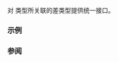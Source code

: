 {{cpp/title|incrementable_traits&lt;small&gt;&lt;std::common_iterator&gt;&lt;/small&gt;}}
{{cpp/iterator/common_iterator/navbar}}
{{ddcl|header=iterator|since=c++20|1=
template&lt; class I, class S &gt;
struct incrementable_traits&lt;std::common_iterator&lt;I, S&gt;&gt; {
    using difference_type = std::iter_difference_t&lt;I&gt;;
};
}}

对 {{lc|std::common_iterator}} 类型所关联的差类型提供统一接口。

===示例===
{{example
|code=
#include &lt;cstddef&gt;
#include &lt;iterator&gt;
#include &lt;list&gt;
#include &lt;string&gt;
#include &lt;type_traits&gt;

int main()
{
    using CI = std::common_iterator&lt;
                   std::counted_iterator&lt;int*&gt;,
                   std::default_sentinel_t&gt;;
    using CL = std::common_iterator&lt;
                   std::counted_iterator&lt;std::list&lt;std::string&gt;::iterator&gt;,
                   std::default_sentinel_t&gt;;
    CL cl{std::default_sentinel};
    static_assert(
        std::same_as&lt;std::incrementable_traits&lt;CI&gt;::difference_type, std::ptrdiff_t&gt; &amp;&amp;
        std::same_as&lt;std::incrementable_traits&lt;CL&gt;::difference_type, std::ptrdiff_t&gt; &amp;&amp;
        std::same_as&lt;std::incrementable_traits&lt;decltype(cl)&gt;::difference_type,
                     std::ptrdiff_t&gt;);
}
}}

===参阅===
{{dsc begin}}
{{dsc inc|cpp/iterator/dsc incrementable_traits}}
{{dsc inc|cpp/iterator/dsc iter_t}}
{{dsc inc|cpp/iterator/common_iterator/dsc iterator_traits}}
{{dsc end}}

{{langlinks|de|en|es|fr|it|ja|ko|pt|ru}}